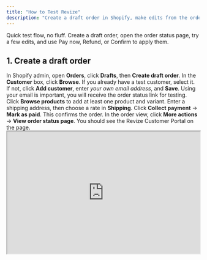 ```yaml
---
title: "How to Test Revize"
description: "Create a draft order in Shopify, make edits from the order status page, and confirm the changes with Pay now, Refund, or Confirm."
---
```


<Note>
  Quick test flow, no fluff. Create a draft order, open the order status page, try a few edits, and use Pay now, Refund, or Confirm to apply them.
</Note>

## 1. Create a draft order

<Steps>
  <Step title="Go to Orders → Drafts → Create draft order">
    In Shopify admin, open <strong>Orders</strong>, click <strong>Drafts</strong>, then <strong>Create draft order</strong>.
  </Step>

  <Step title="Select or create a test customer">
    In the <strong>Customer</strong> box, click <strong>Browse</strong>. If you already have a test customer, select it.  
    If not, click <strong>Add customer</strong>, enter <em>your own email address</em>, and <strong>Save</strong>.  
    Using your email is important, you will receive the order status link for testing.
  </Step>

  <Step title="Add items and a shipping rate">
    Click <strong>Browse products</strong> to add at least one product and variant. Enter a shipping address, then choose a rate in <strong>Shipping</strong>.
  </Step>

  <Step title="Convert the draft to an order">
    Click <strong>Collect payment</strong> → <strong>Mark as paid</strong>. This confirms the order.
  </Step>

  <Step title="Open the order status page">
    In the order view, click <strong>More actions</strong> → <strong>View order status page</strong>. You should see the Revize Customer Portal on the page.
  </Step>
</Steps>


  <iframe
    src="https://www.youtube.com/embed/qyCPbXqr_ow"
    title="Shopify: create a draft order"
    width="100%"
    height="320"
    style={{ border: 0, borderRadius: "12px", boxShadow: "0 4px 14px rgba(0,0,0,0.08)" }}
    allow="accelerometer; autoplay; clipboard-write; encrypted-media; gyroscope; picture-in-picture"
    allowFullScreen
  />
  <small>Video guide, creating a draft order in Shopify.</small>

---

## 2. Make edits on the order status page

<Steps>
  <Step title="Add a product">
    Add an item from the Revize Customer Portal. You will see a <strong>Pay now</strong> card with the extra amount and an updated order summary. Click <strong>Pay now</strong> to charge and apply the change.
  </Step>

  <Step title="Remove value or downgrade">
    Remove an item, lower quantity, or switch to a cheaper variant. Revize shows a <strong>Refund</strong> button with the amount and an updated summary. Click <strong>Refund</strong> to apply it.
  </Step>

  <Step title="Make a change with no price difference">
    Swap a variant that costs the same, or edit details that do not change the total. Revize shows a <strong>Confirm</strong> button. Click <strong>Confirm</strong> to apply the edit.
  </Step>

  <Step title="Use Undo if needed">
    Each proposed change includes an <strong>Undo</strong> option so you can return to the original state before applying it.
  </Step>
</Steps>

<Note>
  After you click <strong>Pay now</strong>, <strong>Refund</strong>, or <strong>Confirm</strong>, Revize updates the Shopify order immediately. The products, totals, and shipping method reflect the change right away.
</Note>

---

## 3. Scenarios to try

- **Update the shipping address.** Change the address and save. The order summary refreshes in the portal.  
- **Swap a variant (same price).** Change size or color. You will see **Confirm** and **Undo**. Click **Confirm** to apply.  
- **Add a product.** The portal shows a **Pay now** card with the additional amount and an updated summary. Click **Pay now** to charge and apply.  
- **Upgrade the shipping method.** Pick a faster option. If it costs more, you will see **Pay now** with the difference.  
- **Cancel the order.** Choose **Cancel order**. Revize follows your refund setting, either original payment or store credit, and shows the amount before you confirm.  
- **Generate a tax invoice.** Open **Edit tax invoice**, add or update billing details or a tax ID, then download the updated invoice.  
- **Contact support.** Use **Support** in the portal to send a request. This is useful when an edit needs human help.

---

<Note>
  Done. If you do not see the Revize Customer Portal and Notifications on the order status page, add the Revize blocks in the Shopify checkout editor, then test again.
</Note>
